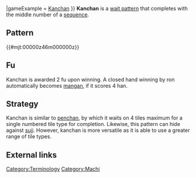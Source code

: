 {{infobox machi
|kanji       = 嵌張
|english     = Closed wait, Middle wait
|fu          = 2 fu
|available   = 4
|tilePattern = {{#mjt:79p}}
|gameExample = [http://tenhou.net/0/?log=2014012711gm-0029-0000-x45d0a9727337&tw=3&ts=4 Kanchan]
}}
'''Kanchan''' {{kana|嵌張}} is a [[machi|wait pattern]] that completes with the middle number of a [[shuntsu|sequence]].  

==Pattern==

{{#mjt:00000z46m000000z}}

==Fu==
{{main|Fu}}

Kanchan is awarded 2 fu upon winning.  A closed hand winning by ron automatically becomes [[mangan]], if it scores 4 han.

==Strategy==
Kanchan is similar to [[penchan]], by which it waits on 4 tiles maximum for a single numbered tile type for completion.  Likewise, this pattern can hide against [[suji]].  However, kanchan is more versatile as it is able to use a greater range of tile types.

==External links==
{{Navbox machi}}

[[Category:Terminology]]
[[Category:Machi]]